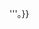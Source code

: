 {{Hatnote|此为[[越南人名#埃地族|埃地族人名]]，其部族名為'''{{{1}}}'''。根据埃地族习俗，称呼此人应使用其名'''{{#if:{{{3|}}}|{{{3}}}|{{{2}}}}}'''。}}<noinclude>
{{Documentation}}
</noinclude>